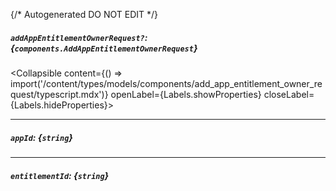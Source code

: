 {/* Autogenerated DO NOT EDIT  */}

##### `addAppEntitlementOwnerRequest?`: *{`components.AddAppEntitlementOwnerRequest`}*
<Collapsible content={() => import('/content/types/models/components/add_app_entitlement_owner_request/typescript.mdx')} openLabel={Labels.showProperties} closeLabel={Labels.hideProperties}>
</Collapsible>

---
##### `appId`: *{`string`}*

---
##### `entitlementId`: *{`string`}*


